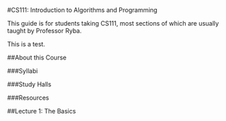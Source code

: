#CS111: Introduction to Algorithms and Programming

This guide is for students taking CS111, most sections of which are usually taught by Professor Ryba. 

This is a test.

##About this Course

###Syllabi

###Study Halls

###Resources

##Lecture 1: The Basics 
